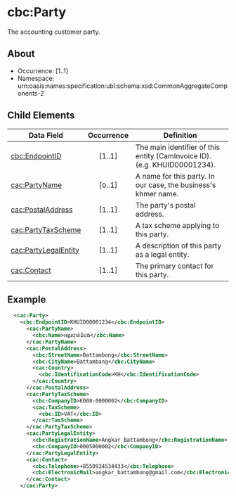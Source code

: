 # cbc:Party
The accounting customer party.

## About

* Occurrence: [1..1]
* Namespace: urn:oasis:names:specification:ubl:schema:xsd:CommonAggregateComponents-2


## Child Elements

| Data Field                                             | Occurrence | Definition                                                                                |
| ------------------------------------------------------ | :--------: | ----------------------------------------------------------------------------------------- |
| [cbc:EndpointID](./party/endpoint-id.mdx)              |   [1..1]   | The main identifier of this entity (CamInvoice ID). (e.g. KHUID00001234). |
| [cac:PartyName](./party/party-name.mdx)                |   [០..1]   | A name for this party. In our case, the business's khmer name.                            |
| [cac:PostalAddress](./party/postal-address.mdx)        |   [1..1]   | The party's postal address.                                                               |
| [cac:PartyTaxScheme](./party/party-tax-scheme.mdx)     |   [1..1]   | A tax scheme applying to this party.                                                      |
| [cac:PartyLegalEntity](./party/party-legal-entity.mdx) |   [1..1]   | A description of this party as a legal entity.                                            |
| [cac:Contact](./party/contact.mdx)                     |   [1..1]   | The primary contact for this party.                                                       |

## Example

```xml
  <cac:Party>
    <cbc:EndpointID>KHUID00001234</cbc:EndpointID>
      <cac:PartyName>
        <cbc:Name>អង្ករបាត់ដំបង</cbc:Name>
      </cac:PartyName>
      <cac:PostalAddress>
        <cbc:StreetName>Battambong</cbc:StreetName>
        <cbc:CityName>Battambang</cbc:CityName>
        <cac:Country>
          <cbc:IdentificationCode>KH</cbc:IdentificationCode>
        </cac:Country>
      </cac:PostalAddress>
      <cac:PartyTaxScheme>
        <cbc:CompanyID>K008-0000002</cbc:CompanyID>
        <cac:TaxScheme>
          <cbc:ID>VAT</cbc:ID>
        </cac:TaxScheme>
      </cac:PartyTaxScheme>
      <cac:PartyLegalEntity>
        <cbc:RegistrationName>Angkar Battambong</cbc:RegistrationName>
        <cbc:CompanyID>0005000002</cbc:CompanyID>
      </cac:PartyLegalEntity>
      <cac:Contact>
        <cbc:Telephone>+8550934534433</cbc:Telephone>
        <cbc:ElectronicMail>angkar_battambong@gmail.com</cbc:ElectronicMail>
      </cac:Contact>
    </cac:Party>
```
